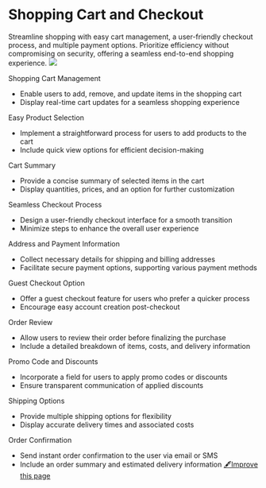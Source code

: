 # **Shopping Cart and Checkout**

Streamline shopping with easy cart management, a user-friendly checkout process, and multiple payment options. Prioritize efficiency without compromising on security, offering a seamless end-to-end shopping experience.
![](https://office.erxes.io/gateway/read-file?key=office-erxes-io/0.18689493084986752adress.png)

Shopping Cart Management
- Enable users to add, remove, and update items in the shopping cart
- Display real-time cart updates for a seamless shopping experience

Easy Product Selection
- Implement a straightforward process for users to add products to the cart
- Include quick view options for efficient decision-making

Cart Summary
- Provide a concise summary of selected items in the cart
- Display quantities, prices, and an option for further customization

Seamless Checkout Process
- Design a user-friendly checkout interface for a smooth transition
- Minimize steps to enhance the overall user experience

Address and Payment Information
- Collect necessary details for shipping and billing addresses
- Facilitate secure payment options, supporting various payment methods

Guest Checkout Option
- Offer a guest checkout feature for users who prefer a quicker process
- Encourage easy account creation post-checkout

Order Review
- Allow users to review their order before finalizing the purchase
- Include a detailed breakdown of items, costs, and delivery information

Promo Code and Discounts
- Incorporate a field for users to apply promo codes or discounts
- Ensure transparent communication of applied discounts

Shipping Options
- Provide multiple shipping options for flexibility
- Display accurate delivery times and associated costs

Order Confirmation
- Send instant order confirmation to the user via email or SMS
- Include an order summary and estimated delivery information
[🖋️Improve this page](https://github.com/erxes/erxes-docs/edit/main/src/app/requirement/ecommerce/shopping/page.mdx)
